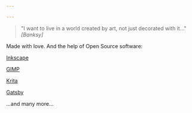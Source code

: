 ```yaml
---

---
```


> "I want to live in a world created by art, not just decorated with it..."
_[Banksy]_

Made with love. And the help of Open Source software:


[Inkscape](https://inkscape.org)

[GIMP](https://www.gimp.org/)

[Krita](https://krita.org)

[Gatsby](https://www.google.com/url?sa=t&rct=j&q=&esrc=s&source=web&cd=&cad=rja&uact=8&ved=2ahUKEwj9rKjbyMj1AhXKlP0HHSdmBrAQFnoECAMQAQ&url=https%3A%2F%2Fwww.gatsbyjs.com%2F&usg=AOvVaw1TwubzWxMprFl_BhPipy3N)

...and many more...


